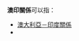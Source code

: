{{NoteTA|G1=地名}}
'''澳印關係'''可以指：

* [[澳大利亞－印度關係|澳大利亞－印度關係]]
* {{link-en|澳洲－印度尼西亞關係|Australia–Indonesia relations}}

{{disambig|cat=四字消歧義}}